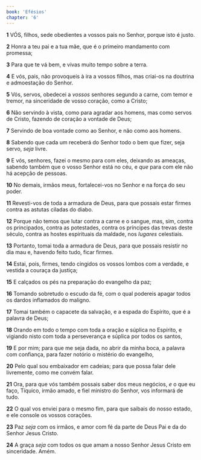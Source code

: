 ```yaml
---
book: 'Efésios'
chapter: '6'
---
```


**1** VÓS, filhos, sede obedientes a vossos pais no Senhor, porque isto é justo.

**2** Honra a teu pai e a tua mãe, que é o primeiro mandamento com promessa;

**3** Para que te vá bem, e vivas muito tempo sobre a terra.

**4** E vós, pais, não provoqueis à ira a vossos filhos, mas criai-os na doutrina e admoestação do Senhor.

**5** Vós, servos, obedecei a _vossos_ senhores segundo a carne, com temor e tremor, na sinceridade de vosso coração, como a Cristo;

**6** Não servindo à vista, como para agradar aos homens, mas como servos de Cristo, fazendo de coração a vontade de Deus;

**7** Servindo de boa vontade como ao Senhor, e não como aos homens.

**8** Sabendo que cada um receberá do Senhor todo o bem que fizer, seja servo, _seja_ livre.

**9** E vós, senhores, fazei o mesmo para com eles, deixando as ameaças, sabendo também que o vosso Senhor está no céu, e _que_ para com ele não há acepção de pessoas.

**10** No demais, irmãos meus, fortalecei-vos no Senhor e na força do seu poder.

**11** Revesti-vos de toda a armadura de Deus, para que possais estar firmes contra as astutas ciladas do diabo.

**12** Porque não temos que lutar contra a carne e o sangue, mas, sim, contra os principados, contra as potestades, contra os príncipes das trevas deste século, contra as hostes espirituais da maldade, nos _lugares_ celestiais.

**13** Portanto, tomai toda a armadura de Deus, para que possais resistir no dia mau e, havendo feito tudo, ficar firmes.

**14** Estai, pois, firmes, tendo cingidos os vossos lombos com a verdade, e vestida a couraça da justiça;

**15** E calçados os pés na preparação do evangelho da paz;

**16** Tomando sobretudo o escudo da fé, com o qual podereis apagar todos os dardos inflamados do maligno.

**17** Tomai também o capacete da salvação, e a espada do Espírito, que é a palavra de Deus;

**18** Orando em todo o tempo com toda a oração e súplica no Espírito, e vigiando nisto com toda a perseverança e súplica por todos os santos,

**19** E por mim; para que me seja dada, no abrir da minha boca, a palavra com confiança, para fazer notório o mistério do evangelho,

**20** Pelo qual sou embaixador em cadeias; para que possa falar dele livremente, como me convém falar.

**21** Ora, para que vós também possais saber dos meus negócios, _e_ o que eu faço, Tíquico, irmão amado, e fiel ministro do Senhor, vos informará de tudo.

**22** O qual vos enviei para o mesmo fim, para que saibais do nosso estado, e ele console os vossos corações.

**23** Paz _seja_ com os irmãos, e amor com fé da parte de Deus Pai e da do Senhor Jesus Cristo.

**24** A graça _seja_ com todos os que amam a nosso Senhor Jesus Cristo em sinceridade. Amém.
